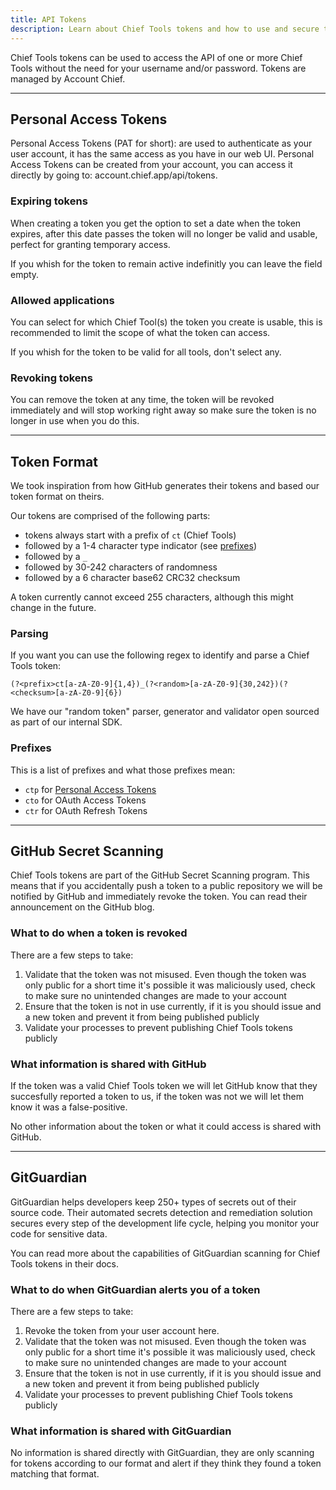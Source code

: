 ```yaml
---
title: API Tokens
description: Learn about Chief Tools tokens and how to use and secure them.
---
```


Chief Tools tokens can be used to access the API of one or more Chief Tools without the need for your username and/or password. Tokens are managed by Account Chief.

---

## Personal Access Tokens

Personal Access Tokens (PAT for short): are used to authenticate as your user account, it has the same access as you have in our web UI. Personal Access Tokens can be created from your account, you can access it directly by going to: <ExternalLink href="https://account.chief.app/api/tokens">account.chief.app/api/tokens</ExternalLink>.

### Expiring tokens

When creating a token you get the option to set a date when the token expires, after this date passes the token will no longer be valid and usable, perfect for granting temporary access.

If you whish for the token to remain active indefinitly you can leave the field empty.

### Allowed applications

You can select for which Chief Tool(s) the token you create is usable, this is recommended to limit the scope of what the token can access.

If you whish for the token to be valid for all tools, don't select any.

### Revoking tokens

You can remove the token at any time, the token will be revoked immediately and will stop working right away so make sure the token is no longer in use when you do this.

---

## Token Format

We took <ExternalLink href="https://github.blog/2021-04-05-behind-githubs-new-authentication-token-formats">inspiration</ExternalLink> from how GitHub generates their tokens and based our token format on theirs.

Our tokens are comprised of the following parts:

- tokens always start with a prefix of `ct` (Chief Tools)
- followed by a 1-4 character type indicator (see [prefixes](#prefixes))
- followed by a `_`
- followed by 30-242 characters of randomness
- followed by a 6 character base62 CRC32 checksum

A token currently cannot exceed 255 characters, although this might change in the future.

### Parsing

If you want you can use the following regex to identify and parse a Chief Tools token:

```regex
(?<prefix>ct[a-zA-Z0-9]{1,4})_(?<random>[a-zA-Z0-9]{30,242})(?<checksum>[a-zA-Z0-9]{6})
```

We have our "random token" parser, generator and validator <ExternalLink href="https://github.com/chieftools/sdk/blob/02d30fc7be9bfa016fbc3ca267d620b2570318af/src/Helpers/RandomToken.php">open sourced</ExternalLink> as part of our internal SDK.

### Prefixes

This is a list of prefixes and what those prefixes mean:

- `ctp` for [Personal Access Tokens](#personal-access-tokens)
- `cto` for OAuth Access Tokens
- `ctr` for OAuth Refresh Tokens

---

## GitHub Secret Scanning

Chief Tools tokens are part of the <ExternalLink href="https://docs.github.com/en/code-security/secret-scanning/about-secret-scanning">GitHub Secret Scanning</ExternalLink> program.
This means that if you accidentally push a token to a public repository we will be notified by GitHub and immediately revoke the token.
You can read their announcement on the <ExternalLink href="https://github.blog/changelog/2022-10-26-chief-tools-is-now-a-github-secret-scanning-partner">GitHub blog</ExternalLink>.

### What to do when a token is revoked

There are a few steps to take:

1. Validate that the token was not misused. Even though the token was only public for a short time it's possible it was maliciously used, check to make sure no unintended changes are made to your account
2. Ensure that the token is not in use currently, if it is you should issue and a new token and prevent it from being published publicly
3. Validate your processes to prevent publishing Chief Tools tokens publicly

### What information is shared with GitHub

If the token was a valid Chief Tools token we will let GitHub know that they succesfully reported a token to us, if the token was not we will let them know it was a false-positive.

No other information about the token or what it could access is shared with GitHub.

---

## GitGuardian

<ExternalLink href="https://www.gitguardian.com">GitGuardian</ExternalLink> helps developers keep 250+ types of secrets out of their source code.
Their automated secrets detection and remediation solution secures every step of the development life cycle, helping you monitor your code for sensitive data.

You can read more about the capabilities of <ExternalLink href="https://www.gitguardian.com">GitGuardian</ExternalLink> scanning for Chief Tools tokens <ExternalLink href="https://docs.gitguardian.com/secrets-detection/detectors/specifics/chief_app_key?ref=chieftools">in their docs</ExternalLink>.

### What to do when GitGuardian alerts you of a token

There are a few steps to take:

1. Revoke the token from your user account <ExternalLink href="https://account.chief.app/api/tokens">here</ExternalLink>.
2. Validate that the token was not misused. Even though the token was only public for a short time it's possible it was maliciously used, check to make sure no unintended changes are made to your account
3. Ensure that the token is not in use currently, if it is you should issue and a new token and prevent it from being published publicly
4. Validate your processes to prevent publishing Chief Tools tokens publicly

### What information is shared with GitGuardian

No information is shared directly with <ExternalLink href="https://www.gitguardian.com">GitGuardian</ExternalLink>, they are only scanning for tokens according to our format and alert if they think they found a token matching that format.
